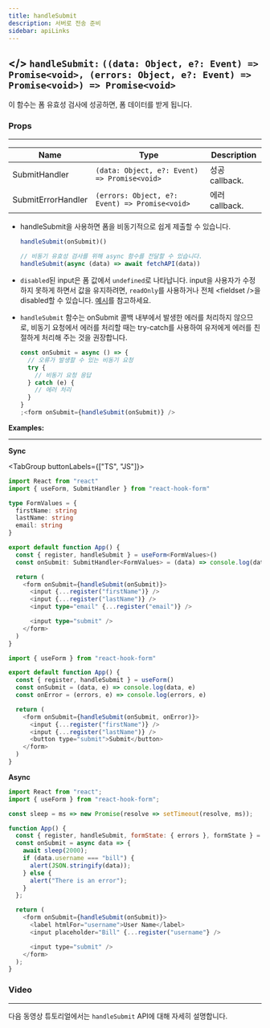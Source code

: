 ```yaml
---
title: handleSubmit
description: 서버로 전송 준비
sidebar: apiLinks
---
```


## \</> `handleSubmit:` <TypeText>`((data: Object, e?: Event) => Promise<void>, (errors: Object, e?: Event) => Promise<void>) => Promise<void>`</TypeText>

이 함수는 폼 유효성 검사에 성공하면, 폼 데이터를 받게 됩니다.

### Props

---

| Name               | Type                                                                | Description    |
| ------------------ | ------------------------------------------------------------------- | -------------- |
| SubmitHandler      | <TypeText>`(data: Object, e?: Event) => Promise<void>`</TypeText>   | 성공 callback. |
| SubmitErrorHandler | <TypeText>`(errors: Object, e?: Event) => Promise<void>`</TypeText> | 에러 callback. |

<Admonition type="important" title="Rules">

- handleSubmit을 사용하면 폼을 비동기적으로 쉽게 제출할 수 있습니다.

  ```javascript copy
  handleSubmit(onSubmit)()

  // 비동기 유효성 검사를 위해 async 함수를 전달할 수 있습니다.
  handleSubmit(async (data) => await fetchAPI(data))
  ```

- `disabled`된 input은 폼 값에서 `undefined`로 나타납니다. input을 사용자가 수정하지 못하게 하면서 값을 유지하려면, `readOnly`를 사용하거나 전체 &lt;fieldset /&gt;을 disabled할 수 있습니다. [예시](https://codesandbox.io/s/react-hook-form-disabled-inputs-oihxx)를 참고하세요.
- `handleSubmit` 함수는 onSubmit 콜백 내부에서 발생한 에러를 처리하지 않으므로, 비동기 요청에서 에러를 처리할 때는 try-catch를 사용하여 유저에게 에러를 친절하게 처리해 주는 것을 권장합니다.

  ```javascript
  const onSubmit = async () => {
    // 오류가 발생할 수 있는 비동기 요청
    try {
      // 비동기 요청 응답
    } catch (e) {
      // 에러 처리
    }
  }
  ;<form onSubmit={handleSubmit(onSubmit)} />
  ```

</Admonition>

**Examples:**

---

**Sync**

<TabGroup buttonLabels={["TS", "JS"]}>

```typescript copy sandbox="https://codesandbox.io/s/react-hook-form-handlesubmit-ts-v7-lcrtu"
import React from "react"
import { useForm, SubmitHandler } from "react-hook-form"

type FormValues = {
  firstName: string
  lastName: string
  email: string
}

export default function App() {
  const { register, handleSubmit } = useForm<FormValues>()
  const onSubmit: SubmitHandler<FormValues> = (data) => console.log(data)

  return (
    <form onSubmit={handleSubmit(onSubmit)}>
      <input {...register("firstName")} />
      <input {...register("lastName")} />
      <input type="email" {...register("email")} />

      <input type="submit" />
    </form>
  )
}
```

```javascript copy sandbox="https://codesandbox.io/s/react-hook-form-handlesubmit-v7-uqmiy"
import { useForm } from "react-hook-form"

export default function App() {
  const { register, handleSubmit } = useForm()
  const onSubmit = (data, e) => console.log(data, e)
  const onError = (errors, e) => console.log(errors, e)

  return (
    <form onSubmit={handleSubmit(onSubmit, onError)}>
      <input {...register("firstName")} />
      <input {...register("lastName")} />
      <button type="submit">Submit</button>
    </form>
  )
}
```

</TabGroup>

**Async**

```javascript copy sandbox="https://codesandbox.io/s/react-hook-form-async-submit-validation-kpx0o"
import React from "react";
import { useForm } from "react-hook-form";

const sleep = ms => new Promise(resolve => setTimeout(resolve, ms));

function App() {
  const { register, handleSubmit, formState: { errors }, formState } = useForm();
  const onSubmit = async data => {
    await sleep(2000);
    if (data.username === "bill") {
      alert(JSON.stringify(data));
    } else {
      alert("There is an error");
    }
  };

  return (
    <form onSubmit={handleSubmit(onSubmit)}>
      <label htmlFor="username">User Name</label>
      <input placeholder="Bill" {...register("username"} />

      <input type="submit" />
    </form>
  );
}
```

### Video

---

다음 동영상 튜토리얼에서는 `handleSubmit` API에 대해 자세히 설명합니다.

<YouTube youTubeId="KzcPKB9SOEk" />

